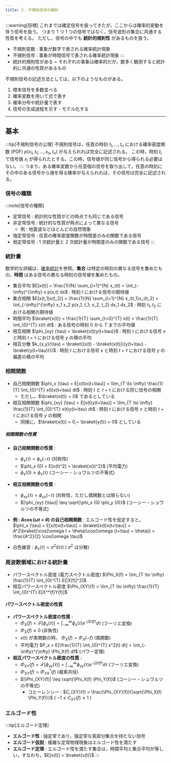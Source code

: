 ```yaml
---
title: 5. 不規則信号の解析
---
```


:::warning[目標]
これまでは確定信号を扱ってきたが，ここからは確率的変動を伴う信号を扱う。
つまり 1 つ 1 つの信号ではなく，信号波形の集合に共通する性質を考える。
ただし，信号の中でも **統計的規則性** があるものを扱う。
- 不規則変数 : 事象が数字で表される確率統計現象
- 不規則信号 : 事象が時間信号で表される確率統計現象
:::
- 統計的規則性がある = それぞれの事象は確率的だが，数多く観測すると統計的に共通の性質があるもの

不規則信号の記述方法としては，以下のようなものがある。
1. 標本信号を多数並べる
2. 確率変数を用いて式で表す
3. 確率分布や統計量で表す
4. 信号の生成過程を示す・モデル化する

---
## 基本
:::tip[不規則信号の公理]
不規則信号は，任意の時刻 $t_1, …, t_n$ における確率密度関数 (PDF) $p(x_1,t_1; …, x_n,t_n)$ が与えられれば完全に記述される。
この時，時刻 $t_i$ で信号値 $x_i$ が得られたとする。この時，信号値が同じ信号から得られる必要はない。
:::
つまり，ある確率変数から任意個の信号を取り出して，任意の時刻にその中のある信号から値を得る確率が与えられれば，その信号は完全に記述される。

### 信号の種類
:::note[信号の種類]
- 定常信号 : 統計的な性質がどの時点でも同じである信号
- 非定常信号 : 統計的な性質が時点によって異なる信号
    - 例 : 地震波などほとんどの自然現象
- 強定常信号 : 任意の確率密度関数が時間差のみの関数である信号
- 弱定常信号 : 1 次統計量と 2 次統計量が時間差のみの関数である信号
:::

### 統計量
数学的な詳細は，[確率統計](/docs/math/statistics)を参照。**集合** は特定の時刻の異なる信号を集めたもの，**時間** はある信号の異なる時刻の信号値を集めたもの。

- 集合平均 $E[x(t)] = \frac{1}{N} \sum_{i=1}^{N} x_i(t) = \int_{-\infty}^{\infty} x p(x,t) dx$ : 時刻 $t$ における信号の期待値
- 集合相関 $E[x(t_1)x(t_2)] = \frac{1}{N} \sum_{i=1}^{N} x_i(t_1)x_i(t_2) = \int_{-\infty}^{\infty} x_1 x_2 p(x_1, t_1; x_2, t_2) dx_1 dx_2$ : 時刻 $t_1, t_2$ における相関の期待値
- 時間平均 $\braket{x(t)} = \frac{1}{T} \sum_{t=0}^{T} x(t) = \frac{1}{T} \int_{0}^{T} x(t) dt$ : ある信号の時刻 $0$ から $T$ までの平均値
- 相互相関 $\phi_{xy} (\tau) = \braket{x(t)y(t+\tau)}$ : 時刻 $t$ における信号 $x$ と時刻 $t+\tau$ における信号 $y$ の積の平均
- 相互分散 $k_{x,y}(\tau) = \braket{(x(t) - \braket{x(t)})(y(t+\tau) - \braket{y(t+\tau)})}$ : 時刻 $t$ における信号 $x$ と時刻 $t+\tau$ における信号 $y$ の偏差の積の平均

### 相関関数
- 自己相関関数 $\phi_x (\tau) = E[x(t)x(t+\tau)] = \lim_{T \to \infty} \frac{1}{T} \int_{0}^{T} x(t)x(t+\tau) dt$
: 時刻 $t$ と $t+\tau$ における同じ信号の相関
    - ただし，$\braket{x(t)} = 0$ であるとしている
- 相互相関関数 $\phi_{xy} (\tau) = E[x(t)y(t+\tau)] = \lim_{T \to \infty} \frac{1}{T} \int_{0}^{T} x(t)y(t+\tau) dt$
 : 時刻 $t$ における信号 $x$ と時刻 $t+\tau$ における信号 $y$ の相関
    - 同様に，$\braket{x(t)} = 0,~ \braket{y(t)} = 0$ としている

##### 相関関数の性質
- **自己相関関数の性質** :
    - $\phi_x (\tau) = \phi_x (-\tau)$ (対称性)
    - $\phi_x (0) = E[x(t)^2] = \braket{x(t)^2}$ (平均電力)
    - $\phi_x (0) \geq \phi_x (\tau)$ (コーシー・シュワルツの不等式)
- **相互相関関数の性質** :
    - $\phi_{xy} (\tau) = \phi_{yx} (-\tau)$ (対称性，ただし偶関数とは限らない)
    - $|\phi_{xy} (\tau)| \leq \sqrt{\phi_x (0) \phi_y (0)}$ (コーシー・シュワルツの不等式)


- **例 : $A\cos(\omega t + \theta)$ の自己相関関数** : エルゴード性を仮定すると，  
$\phi_x (\tau) = E[x(t)x(t+\tau)] = \braket{x(t)x(t+\tau)} = A^2\braket{\cos(\omega t + \theta)\cos(\omega (t+\tau) + \theta)} = \frac{A^2}{2} \cos(\omega \tau)$
- 白色雑音 : $\phi_x (\tau) = \sigma^2 \delta(\tau)$ ( $\sigma^2$ は分散)

### 周波数領域における統計量
- パワースペクトル密度 (電力スペクトル密度) $\Phi_X(f) = \lim_{T \to \infty} \frac{1}{T} \int_{0}^{T} E[|X(f)|^2]$
- 相互パワースペクトル密度 $\Phi_{XY}(f) = \lim_{T \to \infty} \frac{1}{T} \int_{0}^{T} E[X^*(f)Y(f)]$

#### パワースペクトル密度の性質
- **パワースペクトル密度の性質** : 
    - $\Phi_X(f) = \mathcal{F}[\phi_x(\tau)] = \int_{-\infty}^{\infty} \phi_x(\tau) e^{-j2\pi f \tau} d\tau$ (フーリエ変換)
    - $\Phi_X(f) \geq 0$ (非負性)
    - $x(t)$ が実関数の時、 $\Phi_X(f) = \Phi_X(-f)$ (偶関数)
    - 平均電力 $P_x = E[\frac{1}{T} \int_{0}^{T} x^2(t) dt] = \int_{-\infty}^{\infty} \Phi_X(f) df$ (パワー定理)
- **相互パワースペクトル密度の性質** : 
    - $\Phi_{XY}(f) = \mathcal{F}[\phi_{xy}(\tau)] = \int_{-\infty}^{\infty} \phi_{xy}(\tau) e^{-j2\pi f \tau} d\tau$ (フーリエ変換)
    - $\Phi_{XY}(f) = \Phi_{YX}^*(f)$ (複素共役)
    - $|\Phi_{XY}(f)| \leq \sqrt{\Phi_X(f) \Phi_Y(f)}$ (コーシー・シュワルツの不等式)
        - コヒーレンシー : $C_{XY}(f) = \frac{\Phi_{XY}(f)}{\sqrt{\Phi_X(f) \Phi_Y(f)}}$ ( $-1 \leq C_{XY}(f) \leq 1$ )

### エルゴード性
:::tip[エルゴード定理]
- **エルゴード性** : 強定常であり，強定常な真部分集合を持たない信号
- **エルゴード仮説** : 複雑な定常物理現象はエルゴード性を満たす
- **エルゴード定理** : エルゴード性を満たす集合は，時間平均と集合平均が等しい。すなわち，$E[x(t)] = \braket{x(t)}$
:::
